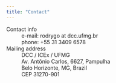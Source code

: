 ```yaml
---
title: "Contact"
---
```


Contact info
: e-mail: rodrygo at dcc.ufmg.br\
  phone: +55 31 3409 6578

Mailing address
: DCC / ICEx / UFMG\
  Av. Antônio Carlos, 6627, Pampulha\
  Belo Horizonte, MG, Brazil\
  CEP 31270-901
